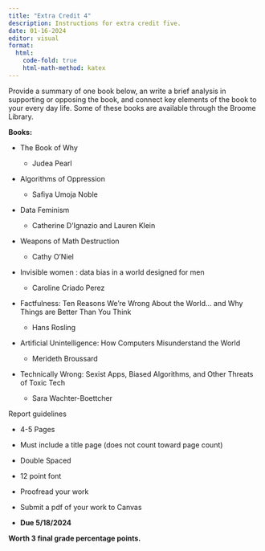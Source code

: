 ```yaml
---
title: "Extra Credit 4"
description: Instructions for extra credit five.
date: 01-16-2024
editor: visual
format:
  html: 
    code-fold: true
    html-math-method: katex
---
```


Provide a summary of one book below, an write a brief analysis in supporting or opposing the book, and connect key elements of the book to your every day life. Some of these books are available through the Broome Library.

**Books:**

-   The Book of Why

    -   Judea Pearl

-   Algorithms of Oppression

    -   Safiya Umoja Noble

-   Data Feminism

    -   Catherine D'Ignazio and Lauren Klein

-   Weapons of Math Destruction

    -   Cathy O'Niel

-   Invisible women : data bias in a world designed for men

    -   Caroline Criado Perez

-   Factfulness: Ten Reasons We're Wrong About the World... and Why Things are Better Than You Think

    -   Hans Rosling

-   Artificial Unintelligence: How Computers Misunderstand the World

    -   Merideth Broussard

-   Technically Wrong: Sexist Apps, Biased Algorithms, and Other Threats of Toxic Tech

    -   Sara Wachter-Boettcher

Report guidelines

-   4-5 Pages

-   Must include a title page (does not count toward page count)

-   Double Spaced

-   12 point font

-   Proofread your work

-   Submit a pdf of your work to Canvas

-   **Due 5/18/2024**

**Worth 3 final grade percentage points.**
